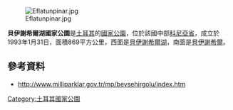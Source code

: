 {{coord|37|41|45.12|N|31|42|50.32|E|region:TR|format=dms|display=title}}

[[Image:Eflatunpinar.jpg|thumb]]

'''貝伊謝希爾湖國家公園'''是[[土耳其|土耳其]]的[[國家公園|國家公園]]，位於該國中部[[科尼亞省|科尼亞省]]，成立於1993年1月31日，面積869平方公里，西面是[[貝伊謝希爾湖|貝伊謝希爾湖]]，南面是[[貝伊謝希爾|貝伊謝希爾]]。

==參考資料==
* http://www.milliparklar.gov.tr/mp/beysehirgolu/index.htm {{Wayback|url=http://www.milliparklar.gov.tr/mp/beysehirgolu/index.htm |date=20150128081023 }}

{{Turkey-geo-stub}}
[[Category:土耳其國家公園|Category:土耳其國家公園]]